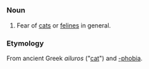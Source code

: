=={{en}}==
===Noun===
# Fear of [[cat]]s or [[feline]]s in general.
===Etymology===
From ancient Greek ''ailuros'' ("[[cat]]") and [[-phobia]].